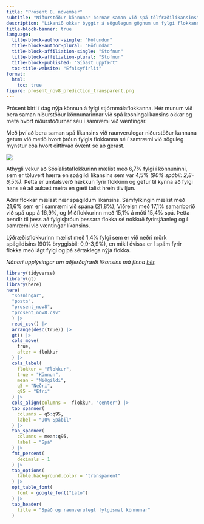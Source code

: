 ```yaml
---
title: "Prósent 8. nóvember"
subtitle: "Niðurstöður könnunar bornar saman við spá tölfræðilíkansins"
description: "Líkanið okkar byggir á sögulegum gögnum um fylgi flokkanna, efnahagsbreytum og fyrri kosningaúrslitum. Að auki metum við kerfisbundinn bjaga í könnunum hvers könnunaraðila með því að bera saman kannanir þeirra við raunveruleg úrslit kosninga. Með því að bæta þessum bjaga við spáð fylgi flokkanna getum við spáð fyrir um niðurstöður nýrra kannana og borið saman við raunverulegar niðurstöður hennar"
title-block-banner: true 
language:
  title-block-author-single: "Höfundur"
  title-block-author-plural: "Höfundar"
  title-block-affiliation-single: "Stofnun"
  title-block-affiliation-plural: "Stofnun"
  title-block-published: "Síðast uppfært"
  toc-title-website: "Efnisyfirlit"
format:
  html:
    toc: true
figure: prosent_nov8_prediction_transparent.png
---
```



Prósent birti í dag nýja könnun á fylgi stjórnmálaflokkanna. Hér munum við bera saman niðurstöður könnunarinnar við spá kosningalíkansins okkar og meta hvort niðurstöðurnar séu í samræmi við væntingar. 

Með því að bera saman spá líkansins við raunverulegar niðurstöður kannana getum við metið hvort þróun fylgis flokkanna sé í samræmi við söguleg mynstur eða hvort eitthvað óvænt sé að gerast.

![](prosent_nov8_prediction.png)

Athygli vekur að Sósíalistaflokkurinn mælist með 6,7% fylgi í könnuninni, sem er töluvert hærra en spágildi líkansins sem var 4,5% *(90% spábil: 2,8-6,5%)*. Þetta er umtalsverð hækkun fyrir flokkinn og gefur til kynna að fylgi hans sé að aukast meira en gæti talist hrein tilviljun.

Aðrir flokkar mælast nær spágildum líkansins. Samfylkingin mælist með 21,6% sem er  í samræmi við spána (21,8%), Viðreisn með 17,1% samanborið við spá upp á 16,9%, og Miðflokkurinn með 15,1% á móti 15,4% spá. Þetta bendir til þess að fylgisþróun þessara flokka sé nokkuð fyrirsjáanleg og í samræmi við væntingar líkansins.

Lýðræðisflokkurinn mælist með 1,4% fylgi sem er við neðri mörk spágildisins (90% öryggisbil: 0,9-3,9%), en mikil óvissa er í spám fyrir flokka með lágt fylgi og þá sértaklega nýja flokka.

*Nánari upplýsingar um aðferðafræði líkansins má finna [hér](../UmLikanid.qmd).*

```r
library(tidyverse)
library(gt)
library(here)
here(
  "Kosningar", 
  "posts", 
  "prosent_nov8", 
  "prosent_nov8.csv"
  ) |> 
  read_csv() |> 
  arrange(desc(true)) |> 
  gt() |> 
  cols_move(
    true,
    after = flokkur
  ) |> 
  cols_label(
    flokkur = "Flokkur",
    true = "Könnun",
    mean = "Miðgildi",
    q5 = "Neðri",
    q95 = "Efri"
  ) |> 
  cols_align(columns = -flokkur, "center") |> 
  tab_spanner(
    columns = q5:q95,
    label = "90% Spábil"
  ) |> 
  tab_spanner(
    columns = mean:q95,
    label = "Spá"
  ) |> 
  fmt_percent(
    decimals = 1
  ) |> 
  tab_options(
    table.background.color = "transparent"
  ) |>
  opt_table_font(
    font = google_font("Lato")
  ) |> 
  tab_header(
    title = "Spáð og raunverulegt fylgismat könnunar"
  )
```